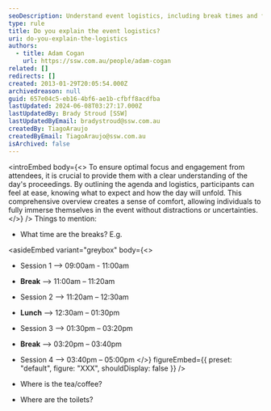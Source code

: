 ```yaml
---
seoDescription: Understand event logistics, including break times and facilities, to ensure a seamless experience for attendees.
type: rule
title: Do you explain the event logistics?
uri: do-you-explain-the-logistics
authors:
  - title: Adam Cogan
    url: https://ssw.com.au/people/adam-cogan
related: []
redirects: []
created: 2013-01-29T20:05:54.000Z
archivedreason: null
guid: 657e04c5-eb16-4bf6-ae1b-cfbff8acdfba
lastUpdated: 2024-06-08T03:27:17.000Z
lastUpdatedBy: Brady Stroud [SSW]
lastUpdatedByEmail: bradystroud@ssw.com.au
createdBy: TiagoAraujo
createdByEmail: TiagoAraujo@ssw.com.au
isArchived: false
---
```


<introEmbed
  body={<>
To ensure optimal focus and engagement from attendees, it is crucial to provide them with a clear understanding of the day's proceedings. By outlining the agenda and logistics, participants can feel at ease, knowing what to expect and how the day will unfold. This comprehensive overview creates a sense of comfort, allowing individuals to fully immerse themselves in the event without distractions or uncertainties.
  </>}
/>
Things to mention:

- What time are the breaks?
  E.g.

<asideEmbed
  variant="greybox"
  body={<>
    
- Session 1 --&gt; 09:00am - 11:00am
- **Break** --&gt; 11:00am – 11:20am
- Session 2 --&gt; 11:20am – 12:30am
- **Lunch** --&gt; 12:30am – 01:30pm
- Session 3 --&gt; 01:30pm – 03:20pm
- **Break** --&gt; 03:20pm – 03:40pm
- Session 4 --&gt; 03:40pm – 05:00pm
  </>}
  figureEmbed={{
    preset: "default",
    figure: "XXX",
    shouldDisplay: false
  }}
/>

- Where is the tea/coffee?
- Where are the toilets?
